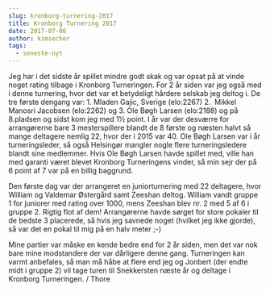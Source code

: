 ```yaml
---
slug: kronborg-turnering-2017
title: Kronborg Turnering 2017
date: 2017-07-06
author: kimsecher
tags:
  - seneste-nyt
---
```

Jeg har i det sidste år spillet mindre godt skak og var opsat på at vinde noget rating tilbage i Kronborg Turneringen. For 2 år siden var jeg også med i denne turnering, hvor det var et betydeligt hårdere selskab jeg deltog i. De tre første dengang var: 1. Mladen Gajic, Sverige (elo:2267) 2.  Mikkel Manosri Jacobsen (elo:2262) og 3. Ole Bøgh Larsen (elo:2188) og på 8.pladsen og sidst kom jeg med 1½ point. I år var der desværre for arrangørerne bare 3 mesterspillere blandt de 8 første og næsten halvt så mange deltagere nemlig 22, hvor der i 2015 var 40. Ole Bøgh Larsen var i år turneringsleder, så også Helsingør mangler nogle flere turneringsledere blandt sine medlemmer. Hvis Ole Bøgh Larsen havde spillet med, ville han med garanti været blevet Kronborg Turneringens vinder, så min sejr der på 6 point af 7 var på en billig baggrund.

Den første dag var der arrangeret en juniorturnering med 22 deltagere, hvor William og Valdemar Østergård samt Zeeshan deltog. William vandt gruppe 1 for juniorer med rating over 1000, mens Zeeshan blev nr. 2 med 5 af 6 i gruppe 2. Rigtig flot af dem! Arrangørerne havde sørget for store pokaler til de bedste 3 placerede, så hvis jeg savnede noget (hvilket jeg ikke gjorde), så var det en pokal til mig på en halv meter ;-)

Mine partier var måske en kende bedre end for 2 år siden, men det var nok bare mine modstandere der var dårligere denne gang. Turneringen kan varmt anbefales, så man må håbe at flere end jeg og Jonbert (der endte midt i gruppe 2) vil tage turen til Snekkersten næste år og deltage i Kronborg Turneringen.
/ Thore
